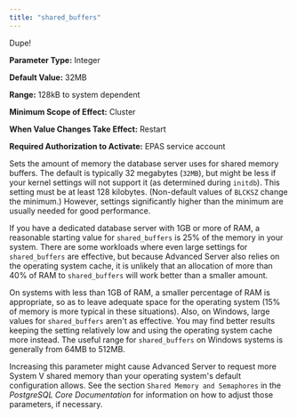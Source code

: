 ```yaml
---
title: "shared_buffers"
---
```


Dupe!

<div id="shared_buffers" class="registered_link"></div>

**Parameter Type:** Integer

**Default Value:** 32MB

**Range:** 128kB to system dependent

**Minimum Scope of Effect:** Cluster

**When Value Changes Take Effect:** Restart

**Required Authorization to Activate:** EPAS service account

Sets the amount of memory the database server uses for shared memory buffers. The default is typically 32 megabytes (`32MB`), but might be less if your kernel settings will not support it (as determined during `initdb`). This setting must be at least 128 kilobytes. (Non-default values of `BLCKSZ` change the minimum.) However, settings significantly higher than the minimum are usually needed for good performance.

If you have a dedicated database server with 1GB or more of RAM, a reasonable starting value for `shared_buffers` is 25% of the memory in your system. There are some workloads where even large settings for `shared_buffers` are effective, but because Advanced Server also relies on the operating system cache, it is unlikely that an allocation of more than 40% of RAM to `shared_buffers` will work better than a smaller amount.

On systems with less than 1GB of RAM, a smaller percentage of RAM is appropriate, so as to leave adequate space for the operating system (15% of memory is more typical in these situations). Also, on Windows, large values for `shared_buffers` aren't as effective. You may find better results keeping the setting relatively low and using the operating system cache more instead. The useful range for `shared_buffers` on Windows systems is generally from 64MB to 512MB.

Increasing this parameter might cause Advanced Server to request more System V shared memory than your operating system's default configuration allows. See the section `Shared Memory and Semaphores` in the *PostgreSQL Core Documentation* for information on how to adjust those parameters, if necessary.
